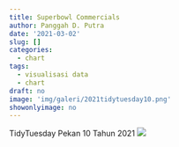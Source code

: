 ```yaml
---
title: Superbowl Commercials
author: Panggah D. Putra
date: '2021-03-02'
slug: []
categories:
  - chart
tags:
  - visualisasi data
  - chart
draft: no
image: 'img/galeri/2021tidytuesday10.png'
showonlyimage: no
---
```

TidyTuesday Pekan 10 Tahun 2021
<!--more-->
![](images/2021tidytuesday10.png)